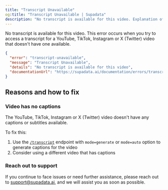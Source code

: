 ```yaml
---
title: "Transcript Unavailable"
og:title: "Transcript Unavailable | Supadata"
description: "No transcript is available for this video. Explanation of the error and how to fix it."
---
```


No transcript is available for this video. This error occurs when you try to access a transcript for a YouTube, TikTok, Instagram or X (Twitter) video that doesn't have one available.

```json
{
  "error": "transcript-unavailable",
  "message": "Transcript Unavailable",
  "details": "No transcript is available for this video",
  "documentationUrl": "https://supadata.ai/documentation/errors/transcript-unavailable"
}
```

## Reasons and how to fix

### Video has no captions

The YouTube, TikTok, Instagram or X (Twitter) video doesn't have any captions or subtitles available.

To fix this:

1. Use the [`/transcript`](/get-transcript) endpoint with `mode=generate` or `mode=auto` option to generate captions for the video
2. Consider using a different video that has captions

### Reach out to support

If you continue to face issues or need further assistance, please reach out to support@supadata.ai, and we will assist you as soon as possible.
